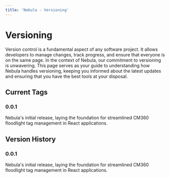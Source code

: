 ```yaml
---
title: 'Nebula - Versioning'
---
```


# Versioning

Version control is a fundamental aspect of any software project. It allows developers to manage changes, track progress, and ensure that everyone is on the same page. In the context of Nebula, our commitment to versioning is unwavering. This page serves as your guide to understanding how Nebula handles versioning, keeping you informed about the latest updates and ensuring that you have the best tools at your disposal.

## Current Tags

### 0.0.1

Nebula's initial release, laying the foundation for streamlined CM360 floodlight tag management in React applications.

## Version History

### 0.0.1

Nebula's initial release, laying the foundation for streamlined CM360 floodlight tag management in React applications.
